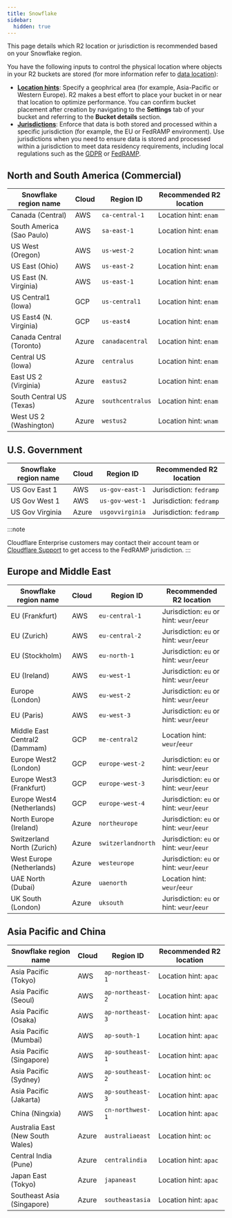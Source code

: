 ```yaml
---
title: Snowflake
sidebar:
  hidden: true
---
```



This page details which R2 location or jurisdiction is recommended based on your Snowflake region.

You have the following inputs to control the physical location where objects in your R2 buckets are stored (for more information refer to [data location](/r2/reference/data-location/)):

- [**Location hints**](/r2/reference/data-location/#location-hints): Specify a geophrical area (for example, Asia-Pacific or Western Europe). R2 makes a best effort to place your bucket in or near that location to optimize performance. You can confirm bucket placement after creation by navigating to the **Settings** tab of your bucket and referring to the **Bucket details** section.
- [**Jurisdictions**](/r2/reference/data-location/#jurisdictional-restrictions): Enforce that data is both stored and processed within a specific jurisdiction (for example, the EU or FedRAMP environment). Use jurisdictions when you need to ensure data is stored and processed within a jurisdiction to meet data residency requirements, including local regulations such as the [GDPR](https://gdpr-info.eu/) or [FedRAMP](https://blog.cloudflare.com/cloudflare-achieves-fedramp-authorization/).

## North and South America (Commercial)

| Snowflake region name     | Cloud | Region ID        | Recommended R2 location |
| ------------------------- | ----- | ---------------- | ----------------------- |
| Canada (Central)          | AWS   | `ca-central-1`   | Location hint: `enam`   |
| South America (Sao Paulo) | AWS   | `sa-east-1`      | Location hint: `enam`   |
| US West (Oregon)          | AWS   | `us-west-2`      | Location hint: `wnam`   |
| US East (Ohio)            | AWS   | `us-east-2`      | Location hint: `enam`   |
| US East (N. Virginia)     | AWS   | `us-east-1`      | Location hint: `enam`   |
| US Central1 (Iowa)        | GCP   | `us-central1`    | Location hint: `enam`   |
| US East4 (N. Virginia)    | GCP   | `us-east4`       | Location hint: `enam`   |
| Canada Central (Toronto)  | Azure | `canadacentral`  | Location hint: `enam`   |
| Central US (Iowa)         | Azure | `centralus`      | Location hint: `enam`   |
| East US 2 (Virginia)      | Azure | `eastus2`        | Location hint: `enam`   |
| South Central US (Texas)  | Azure | `southcentralus` | Location hint: `enam`   |
| West US 2 (Washington)    | Azure | `westus2`        | Location hint: `wnam`   |

## U.S. Government

| Snowflake region name | Cloud | Region ID       | Recommended R2 location |
| --------------------- | ----- | --------------- | ----------------------- |
| US Gov East 1         | AWS   | `us-gov-east-1` | Jurisdiction: `fedramp` |
| US Gov West 1         | AWS   | `us-gov-west-1` | Jurisdiction: `fedramp` |
| US Gov Virginia       | Azure | `usgovvirginia` | Jurisdiction: `fedramp` |

:::note

Cloudflare Enterprise customers may contact their account team or [Cloudflare Support](/support/contacting-cloudflare-support/) to get access to the FedRAMP jurisdiction.
:::

## Europe and Middle East

| Snowflake region name         | Cloud | Region ID          | Recommended R2 location                   |
| ----------------------------- | ----- | ------------------ | ----------------------------------------- |
| EU (Frankfurt)                | AWS   | `eu-central-1`     | Jurisdiction: `eu` or hint: `weur`/`eeur` |
| EU (Zurich)                   | AWS   | `eu-central-2`     | Jurisdiction: `eu` or hint: `weur`/`eeur` |
| EU (Stockholm)                | AWS   | `eu-north-1`       | Jurisdiction: `eu` or hint: `weur`/`eeur` |
| EU (Ireland)                  | AWS   | `eu-west-1`        | Jurisdiction: `eu` or hint: `weur`/`eeur` |
| Europe (London)               | AWS   | `eu-west-2`        | Jurisdiction: `eu` or hint: `weur`/`eeur` |
| EU (Paris)                    | AWS   | `eu-west-3`        | Jurisdiction: `eu` or hint: `weur`/`eeur` |
| Middle East Central2 (Dammam) | GCP   | `me-central2`      | Location hint: `weur`/`eeur`              |
| Europe West2 (London)         | GCP   | `europe-west-2`    | Jurisdiction: `eu` or hint: `weur`/`eeur` |
| Europe West3 (Frankfurt)      | GCP   | `europe-west-3`    | Jurisdiction: `eu` or hint: `weur`/`eeur` |
| Europe West4 (Netherlands)    | GCP   | `europe-west-4`    | Jurisdiction: `eu` or hint: `weur`/`eeur` |
| North Europe (Ireland)        | Azure | `northeurope`      | Jurisdiction: `eu` or hint: `weur`/`eeur` |
| Switzerland North (Zurich)    | Azure | `switzerlandnorth` | Jurisdiction: `eu` or hint: `weur`/`eeur` |
| West Europe (Netherlands)     | Azure | `westeurope`       | Jurisdiction: `eu` or hint: `weur`/`eeur` |
| UAE North (Dubai)             | Azure | `uaenorth`         | Location hint: `weur`/`eeur`              |
| UK South (London)             | Azure | `uksouth`          | Jurisdiction: `eu` or hint: `weur`/`eeur` |

## Asia Pacific and China

| Snowflake region name            | Cloud | Region ID        | Recommended R2 location |
| -------------------------------- | ----- | ---------------- | ----------------------- |
| Asia Pacific (Tokyo)             | AWS   | `ap-northeast-1` | Location hint: `apac`   |
| Asia Pacific (Seoul)             | AWS   | `ap-northeast-2` | Location hint: `apac`   |
| Asia Pacific (Osaka)             | AWS   | `ap-northeast-3` | Location hint: `apac`   |
| Asia Pacific (Mumbai)            | AWS   | `ap-south-1`     | Location hint: `apac`   |
| Asia Pacific (Singapore)         | AWS   | `ap-southeast-1` | Location hint: `apac`   |
| Asia Pacific (Sydney)            | AWS   | `ap-southeast-2` | Location hint: `oc`     |
| Asia Pacific (Jakarta)           | AWS   | `ap-southeast-3` | Location hint: `apac`   |
| China (Ningxia)                  | AWS   | `cn-northwest-1` | Location hint: `apac`   |
| Australia East (New South Wales) | Azure | `australiaeast`  | Location hint: `oc`     |
| Central India (Pune)             | Azure | `centralindia`   | Location hint: `apac`   |
| Japan East (Tokyo)               | Azure | `japaneast`      | Location hint: `apac`   |
| Southeast Asia (Singapore)       | Azure | `southeastasia`  | Location hint: `apac`   |
